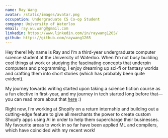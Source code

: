 ```yaml
---
name: Ray Wang
avatar: /static/images/avatar.png
occupation: Undergraduate CS Co-op Student
company: University of Waterloo
email: ray.wu.wang@gmail.com
linkedin: https://www.linkedin.com/in/raywang1265/
github: https://github.com/raywang1265
---
```

Hey there! My name is Ray and I’m a third-year undergraduate computer science student at the University of Waterloo. When I’m not busy building cool things at work or studying the fascinating concepts that underpin computers and programming, I enjoy dreaming up sci-fi or fantasy worlds and crafting them into short stories (which has probably been quite evident). 

My journey towards writing started upon taking a science fiction course as a fun elective in first-year, and my journey in tech started long before that—you can read more about that [here](/stories/my-story-with-tech) :)

Right now, I’m working at Shopify on a return internship and building out a cutting-edge feature to give all merchants the power to create custom Shopify apps using AI in order to help them supercharge their businesses. My favourite areas to work in so far have been applied ML and compilers, which have coincided with my recent work! 

